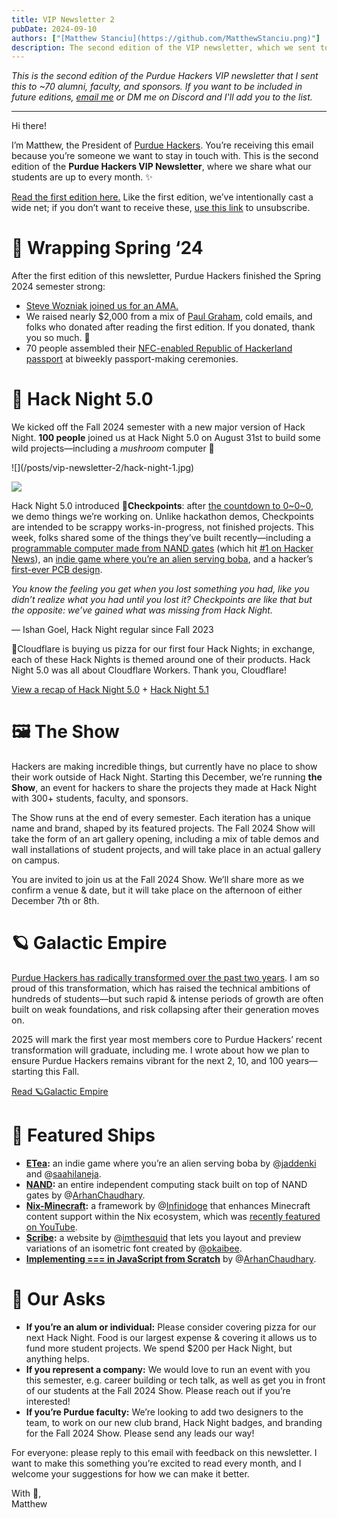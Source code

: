 ```yaml
---
title: VIP Newsletter 2
pubDate: 2024-09-10
authors: ["[Matthew Stanciu](https://github.com/MatthewStanciu.png)"]
description: The second edition of the VIP newsletter, which we sent to 70 alumni, faculty, and sponsors.
---
```


_This is the second edition of the Purdue Hackers VIP newsletter that I sent this to ~70 alumni, faculty, and sponsors. If you want to be included in future editions, [email me](mailto:mstanciu@purdue.edu) or DM me on Discord and I'll add you to the list._

<hr />

Hi there!

I’m Matthew, the President of [Purdue Hackers](https://purduehackers.com). You’re receiving this email because you’re someone we want to stay in touch with. This is the second edition of the **Purdue Hackers VIP Newsletter**, where we share what our students are up to every month. ✨

[Read the first edition here.](https://blog.purduehackers.com/posts/vip-newsletter-1) Like the first edition, we’ve intentionally cast a wide net; if you don’t want to receive these, [use this link](https://docs.google.com/forms/d/e/1FAIpQLSff6JvHc7istmPqk63lkCHtqOlkoQR8bxjn-rj_aKsEXlvMRg/viewform) to unsubscribe.

# 🌸 Wrapping Spring ‘24

After the first edition of this newsletter, Purdue Hackers finished the Spring 2024 semester strong:

- [Steve Wozniak joined us for an AMA.](https://youtu.be/25RlBawQEb4?si=Zv-KJIVYTCSy1FoG)
- We raised nearly $2,000 from a mix of [Paul Graham](https://x.com/purduehackers/status/1772385555998769338), cold emails, and folks who donated after reading the first edition. If you donated, thank you so much. 💛
- 70 people assembled their [NFC-enabled Republic of Hackerland passport](https://blog.purduehackers.com/posts/papers-please) at biweekly passport-making ceremonies.

# 🍏 Hack Night 5.0

We kicked off the Fall 2024 semester with a new major version of Hack Night. **100 people** joined us at Hack Night 5.0 on August 31st to build some wild projects—including a _mushroom_ computer 🍄

<div className="grid grid-cols-2 gap-2">
![](/posts/vip-newsletter-2/hack-night-1.jpg)

![](/posts/vip-newsletter-2/hack-night-2.jpg)

</div>

Hack Night 5.0 introduced 🚩**Checkpoints**: after [the countdown to 0\~0\~0](https://youtu.be/i6dzI7AhH40?si=UlCtfpk8GV6d0XIz), we demo things we’re working on. Unlike hackathon demos, Checkpoints are intended to be scrappy works-in-progress, not finished projects. This week, folks shared some of the things they’ve built recently—including a [programmable computer made from NAND gates](https://nand.arhan.sh) (which hit [#1 on Hacker News](https://news.ycombinator.com/item?id=40159278)), an [indie game where you’re an alien serving boba](https://store.steampowered.com/app/3085040/ETea/), and a hacker’s [first-ever PCB design](https://cdn.sanity.io/images/xqpbdhg6/production/d13bfc186ed7ebd8ea67de19f4e2d290b1be107c-1280x960.jpg).

_You know the feeling you get when you lost something you had, like you didn’t realize what you had until you lost it? Checkpoints are like that but the opposite: we’ve gained what was missing from Hack Night._

— Ishan Goel, Hack Night regular since Fall 2023

🧡Cloudflare is buying us pizza for our first four Hack Nights; in exchange, each of these Hack Nights is themed around one of their products. Hack Night 5.0 was all about Cloudflare Workers. Thank you, Cloudflare!

[View a recap of Hack Night 5.0](https://events.purduehackers.com/hack-night-50) + [Hack Night 5.1](https://events.purduehackers.com/hack-night-51)

# 🖼 The Show

Hackers are making incredible things, but currently have no place to show their work outside of Hack Night. Starting this December, we’re running **the Show**, an event for hackers to share the projects they made at Hack Night with 300+ students, faculty, and sponsors.

The Show runs at the end of every semester. Each iteration has a unique name and brand, shaped by its featured projects. The Fall 2024 Show will take the form of an art gallery opening, including a mix of table demos and wall installations of student projects, and will take place in an actual gallery on campus.

You are invited to join us at the Fall 2024 Show. We’ll share more as we confirm a venue & date, but it will take place on the afternoon of either December 7th or 8th.

# 🪐 Galactic Empire

[Purdue Hackers has radically transformed over the past two years](https://blog.purduehackers.com/posts/vip-newsletter-1). I am so proud of this transformation, which has raised the technical ambitions of hundreds of students—but such rapid & intense periods of growth are often built on weak foundations, and risk collapsing after their generation moves on.

2025 will mark the first year most members core to Purdue Hackers’ recent transformation will graduate, including me. I wrote about how we plan to ensure Purdue Hackers remains vibrant for the next 2, 10, and 100 years—starting this Fall.

[Read 🪐Galactic Empire](https://blog.purduehackers.com/posts/galactic-empire)

# 🚢 Featured Ships

- [**ETea**](https://store.steampowered.com/app/3085040/ETea/)**:** an indie game where you’re an alien serving boba by @[jaddenki](https://github.com/jaddenki) and @[saahilaneja](https://github.com/saahilaneja).
- [**NAND**](https://nand.arhan.sh)**:** an entire independent computing stack built on top of NAND gates by @[ArhanChaudhary](https://github.com/ArhanChaudhary).
- [**Nix-Minecraft**](https://github.com/Infinidoge/nix-minecraft)**:** a framework by @[Infinidoge](https://github.com/Infinidoge/nix-minecraft) that enhances Minecraft content support within the Nix ecosystem, which was [recently featured on YouTube](https://youtu.be/Fph7SMldxpI?si=hl5H0Cs6a44I0tav).
- [**Scribe**](https://scribe.purduehackers.com/)**:** a website by @[imthesquid](https://github.com/ImTheSquid) that lets you layout and preview variations of an isometric font created by @[okaibee](https://x.com/okaibee_).
- [**Implementing === in JavaScript from Scratch**](https://arhan.sh/blog/implementing-strict-equality-in-javascript-from-scratch/) by @[ArhanChaudhary](https://github.com/ArhanChaudhary).

# 📣 Our Asks

- **If you’re an alum or individual:** Please consider covering pizza for our next Hack Night. Food is our largest expense & covering it allows us to fund more student projects. We spend $200 per Hack Night, but anything helps.
- **If you represent a company:** We would love to run an event with you this semester, e.g. career building or tech talk, as well as get you in front of our students at the Fall 2024 Show. Please reach out if you’re interested!
- **If you’re Purdue faculty:** We’re looking to add two designers to the team, to work on our new club brand, Hack Night badges, and branding for the Fall 2024 Show. Please send any leads our way!

For everyone: please reply to this email with feedback on this newsletter. I want to make this something you’re excited to read every month, and I welcome your suggestions for how we can make it better.

With 💛,<br/>
Matthew
